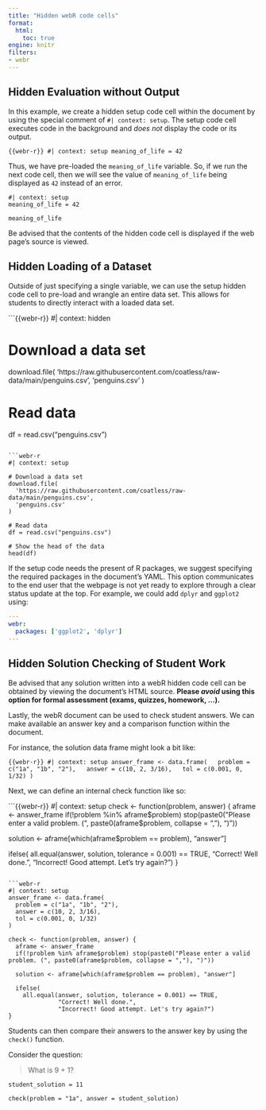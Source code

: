 ```yaml
---
title: "Hidden webR code cells"
format: 
  html:
    toc: true
engine: knitr
filters:
- webr
---
```


## Hidden Evaluation without Output

In this example, we create a hidden setup code cell within the document by using the special comment of `#| context: setup`. The setup code cell executes code in the background and _does not_ display the code or its output.

```{{webr-r}}
#| context: setup
meaning_of_life = 42
```

Thus, we have pre-loaded the `meaning_of_life` variable. So, if we run the next code cell, then we will see the value of `meaning_of_life` being displayed as `42` instead of an error.

```webr-r
#| context: setup
meaning_of_life = 42
```


```webr-r
meaning_of_life
```

::: {.callout-caution}
Be advised that the contents of the hidden code cell is displayed if the web page's source is viewed.
:::

## Hidden Loading of a Dataset

Outside of just specifying a single variable, we can use the setup hidden code cell to pre-load and wrangle an entire data set. This allows for students to directly interact with a loaded data set.

```{{webr-r}}
#| context: hidden

# Download a data set
download.file(
  'https://raw.githubusercontent.com/coatless/raw-data/main/penguins.csv',
  'penguins.csv'
)

# Read data
df = read.csv("penguins.csv")
```

```webr-r
#| context: setup

# Download a data set
download.file(
  'https://raw.githubusercontent.com/coatless/raw-data/main/penguins.csv',
  'penguins.csv'
)

# Read data
df = read.csv("penguins.csv")
```

```webr-r
# Show the head of the data
head(df)
```

::: {.callout-note}
If the setup code needs the present of R packages, we suggest specifying the required packages in the document's YAML. This option communicates to the end user that the webpage is not yet ready to explore through a clear status update at the top. For example, we could add `dplyr` and `ggplot2` using:

```yaml
---
webr:
  packages: ['ggplot2', 'dplyr']
---
```
:::

## Hidden Solution Checking of Student Work

:::{.callout-warning}
Be advised that any solution written into a webR hidden code cell can be obtained by viewing the document's HTML source. **Please _avoid_ using this option for formal assessment (exams, quizzes, homework, ...).**
:::

Lastly, the webR document can be used to check student answers. We can make available an answer key and a comparison function within the document.

For instance, the solution data frame might look a bit like:

```{{webr-r}}
#| context: setup
answer_frame <- data.frame(
  problem = c("1a", "1b", "2"),
  answer = c(10, 2, 3/16),
  tol = c(0.001, 0, 1/32)
)
```

Next, we can define an internal check function like so:

```{{webr-r}}
#| context: setup
check <- function(problem, answer) {
  aframe <- answer_frame
  if(!problem %in% aframe$problem) stop(paste0("Please enter a valid problem. (", paste0(aframe$problem, collapse = ","), ")"))

  solution <- aframe[which(aframe$problem == problem), "answer"]

  ifelse(
    all.equal(answer, solution, tolerance = 0.001) == TRUE,
              "Correct! Well done.",
              "Incorrect! Good attempt. Let's try again?")
}
```

```webr-r
#| context: setup
answer_frame <- data.frame(
  problem = c("1a", "1b", "2"),
  answer = c(10, 2, 3/16),
  tol = c(0.001, 0, 1/32)
)

check <- function(problem, answer) {
  aframe <- answer_frame
  if(!problem %in% aframe$problem) stop(paste0("Please enter a valid problem. (", paste0(aframe$problem, collapse = ","), ")"))

  solution <- aframe[which(aframe$problem == problem), "answer"]

  ifelse(
    all.equal(answer, solution, tolerance = 0.001) == TRUE,
              "Correct! Well done.",
              "Incorrect! Good attempt. Let's try again?")
}
```

Students can then compare their answers to the answer key by using the `check()` function.

Consider the question: 

> What is 9 + 1? 

```webr-r
student_solution = 11

check(problem = "1a", answer = student_solution)
```